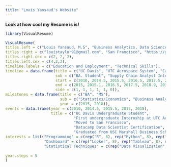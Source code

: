 ```yaml
---
title: "Louis Yansaud's Website"
---
```


__Look at how cool my Resume is  is!__


```r
library(VisualResume)

VisualResume(
titles.left = c("Louis Yansaud, M.S", "Business Analytics, Data Science", "Let's talk Data"),
titles.right = c("louistaylor91@gmail.com", "San Francisco", "https://github.com/lyansaud"),
titles.right.cex = c(2, 2, 2),
titles.left.cex = c(4,2,2),
timeline.labels = c("Education and Employment", "Technical Skills"),
timeline = data.frame(title = c("UC Davis", "UTC Aerospace System", "Callan Associates", "Funding Circle", "University of Southern California", "Happy Money"),
                      sub = c("BA. Student", "Supply Chain Analyst Intern", "Investment Analyst", "Quality Data Analyst", "MS. Student", "Data Science Intern"),
                      start = c(2010, 2014.5, 2015.5, 2016.5, 2017.5, 2018.5),
                      end = c(2015, 2015.1, 2016.5, 2017.5, 2018.9, 2018.9),
                      side = c(1, 1, 1, 1, 1, 0)),
milestones = data.frame(title = c("BA", "MS"),
                        sub = c("Statistics/Economics", "Business Analytics"),
                        year = c(2015, 2018)),
events = data.frame(year = c(2010, 2014.5, 2015.5, 2017, 2018),
                    title = c("UC Davis Undergraduate Student",
                              "First undergraduate Internship at UTC Aerospace Systems",
                              "Moved to San Francisco",
                              "Datacamp Data Scientist Certification",
                              "Graduated from USC Marshall Business School")),
interests = list("Programming" = c(rep("R", 8), rep("Python", 8), rep("MySQL", 8), rep("NoSQL",8)),
                 "Dashboard" = c(rep("Looker", 8), rep("Tableau", 8), rep("Salesforce",8), rep("Shiny Applications", 8)),
                 "Statistical Techniques" = c(rep("Data Visualization", 8), rep("Data-Analysis", 8), rep("Data Wrangling", 8), rep("Machine Learning",8))),
       
year.steps = 5
)

```